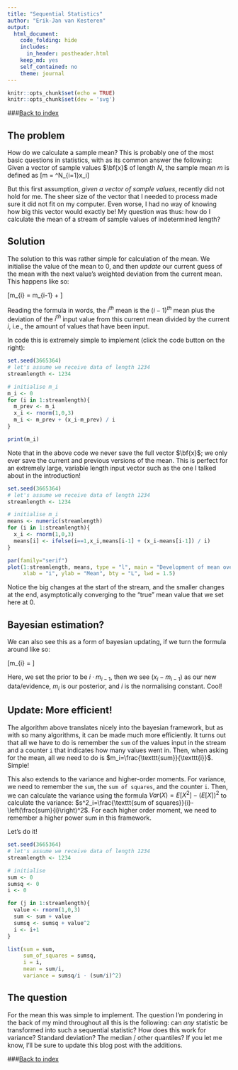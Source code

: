 ```yaml
---
title: "Sequential Statistics"
author: "Erik-Jan van Kesteren"
output:
  html_document:
    code_folding: hide
    includes:
      in_header: postheader.html
    keep_md: yes
    self_contained: no
    theme: journal
---
```


```r
knitr::opts_chunk$set(echo = TRUE)
knitr::opts_chunk$set(dev = 'svg')
```

###[Back to index](../index.html)



## The problem
How do we calculate a sample mean? This is probably one of the most basic questions in statistics, with as its common answer the following: Given a vector of sample values $\bf{x}$ of length $N$, the sample mean $m$ is defined as 
\[m = \frac{1}{N}\sum^N_{i=1}x_i\]

But this first assumption, _given a vector of sample values_, recently did not hold for me. The sheer size of the vector that I needed to process made sure it did not fit on my computer. Even worse, I had no way of knowing how big this vector would exactly be! My question was thus: how do I calculate the mean of a stream of sample values of indetermined length?

## Solution
The solution to this was rather simple for calculation of the mean. We initialise the value of the mean to 0, and then _update_ our current guess of the mean with the next value's weighted deviation from the current mean. This happens like so:

\[m_{i} = m_{i-1} + \frac{(x_i-m_{i-1})}{i}\]

Reading the formula in words, the $i^{th}$ mean is the $(i-1)^{th}$ mean plus the deviation of the $i^{th}$ input value from this current mean divided by the current $i$, i.e., the amount of values that have been input. 

In code this is extremely simple to implement (click the code button on the right):

```r
set.seed(3665364)
# let's assume we receive data of length 1234
streamlength <- 1234

# initialise m_i
m_i <- 0
for (i in 1:streamlength){
  m_prev <- m_i
  x_i <- rnorm(1,0,3)
  m_i <- m_prev + (x_i-m_prev) / i
}

print(m_i)
```

Note that in the above code we never save the full vector $\bf{x}$; we only ever save the current and previous versions of the mean. This is perfect for an extremely large, variable length input vector such as the one I talked about in the introduction!

```r
set.seed(3665364)
# let's assume we receive data of length 1234
streamlength <- 1234

# initialise m_i
means <- numeric(streamlength)
for (i in 1:streamlength){
  x_i <- rnorm(1,0,3)
  means[i] <- ifelse(i==1,x_i,means[i-1] + (x_i-means[i-1]) / i)
}

par(family="serif")
plot(1:streamlength, means, type = "l", main = "Development of mean over stream",
     xlab = "i", ylab = "Mean", bty = "L", lwd = 1.5)


```

Notice the big changes at the start of the stream, and the smaller changes at the end, asymptotically converging to the "true" mean value that we set here at 0.

## Bayesian estimation?
We can also see this as a form of bayesian updating, if we turn the formula around like so:

\[m_{i} = \frac{(x_i-m_{i-1}) + i \cdot m_{i-1}}{i}\]

Here, we set the prior to be $i \cdot m_{i-1}$, then we see $(x_i-m_{i-1})$ as our new data/evidence, $m_i$ is our posterior, and $i$ is the normalising constant. Cool!

## Update: More efficient!
The algorithm above translates nicely into the bayesian framework, but as with so many algorithms, it can be made much more efficiently. It turns out that all we have to do is remember the `sum` of the values input in the stream and a counter `i` that indicates how many values went in. Then, when asking for the mean, all we need to do is $m_i=\frac{\texttt{sum}}{\texttt{i}}$. Simple!

This also extends to the variance and higher-order moments. For variance, we need to remember the `sum`, the `sum of squares`, and the counter `i`. Then, we can calculate the variance using the formula $Var(X) = E[X^2] - (E[X])^2$ to calculate the variance: $s^2_i=\frac{\texttt{sum of squares}}{i}-\left(\frac{sum}{i}\right)^2$. For each higher order moment, we need to remember a higher power sum in this framework.

Let's do it!
```r
set.seed(3665364)
# let's assume we receive data of length 1234
streamlength <- 1234

# initialise
sum <- 0
sumsq <- 0
i <- 0

for (j in 1:streamlength){
  value <- rnorm(1,0,3)
  sum <- sum + value
  sumsq <- sumsq + value^2
  i <- i+1
}

list(sum = sum, 
     sum_of_squares = sumsq, 
     i = i, 
     mean = sum/i,
     variance = sumsq/i - (sum/i)^2)

```


## The question
For the mean this was simple to implement. The question I'm pondering in the back of my mind throughout all this is the following: can _any_ statistic be transformed into such a sequential statistic? How does this work for variance? Standard deviation? The median / other quantiles? If you let me know, I'll be sure to update this blog post with the additions.

###[Back to index](../index.html)
